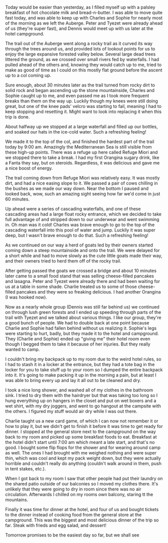 Today would be easier than yesterday, as I filled myself up with a palsley
breakfast of hot chocolate milk and bread-n-butter. I was able to move quite
fast today, and was able to keep up with Charles and Sophie for nearly most of
the morning as we left the Auberge. Peter and Tyezet were already ahead of us
(they're super fast), and Dennis would meet up with us later at the hotel
campground.

<Stats
  gain="3071"
  garmin="11423501508"
  loss="3098"
  miles="9.72"
  steps="27011"
/>

The trail out of the Auberge went along a rocky trail as it curved its way
through the trees around us, and provided lots of lookout points for us to
enjoy the large expansive forested valley below. Several large dead trees
littered the ground, as we crossed over small rivers fed by waterfalls. I had
pulled ahead of the others and, knowing they would catch up to me, tried to
make as good of time as I could on this mostly flat ground before the ascent up
to a col coming up.

Sure enough, about 30 minutes later as the trail turned from rocky dirt to
solid rock and began ascending up the stone mountainside, Charles and Sophie
caught up to me, and even passed me as I took more frequent breaks than them
on the way up. Luckily though my knees were still doing great, but one of the
knee pads' velcro was starting to fail, meaning I had to keep stopping and
resetting it. Might want to look into replacing it when this trip is done.

About halfway up we stopped at a large waterfall and filled up our bottles, and
soaked our hats in the ice-cold water. Such a refreshing feeling!

We made it to the top of the col, and finished the hardest part of the trail
today by 9:00 am. Amazingly the Mediterranean Sea is still visible from these
high-up points. There was a refuge up here called Refuge Miori and we stopped
there to take a break. I had my first Orangina sugary drink, like a Fanta they
say, but on steroids. Regardless, it was delicious and gave me a nice boost of
energy.

The trail coming down from Refuge Miori was relatively easy. It was mostly dirt,
and had a nice easing slope to it. We passed a pair of cows chilling in the
bushes as we made our way down. Near the bottom I paused and looked back, wow,
such an amazing sight seeing how far we'd come in just 60 minutes.

Up ahead were a series of cascading waterfalls, and one of these cascading
areas had a large float rocky entrance, which we decided to take full advantage
of and stripped down to our underwear and went swimming in. Oh man was it cold!
Charles was brave enough to go to the top of the cascading waterfall into this
pool of water and jump. Luckily it was super deep, but I wasn't brave enough
to do that. Such a refreshing feeling!

As we continued on our way a herd of goats led by their owners started coming
down a steep mountainside and onto the trail. We were delayed for a short
while and had to move slowly as the cute little goats made their way, and their
owners tried to herd them off of the rocky trail.

After getting passed the goats we crossed a bridge and about 10 minutes later
came to a small food stand that was selling cheese-filled pancakes and
lasagna. Peter and Tyezet were already there and had been waiting for us at a
table in some shade. Charlie treated us to some of those cheese-filled pancakes
and they were so freaking delicious. I had another Orangina (I was hooked now).

Now as a nearly whole group (Dennis was still far behind us) we continued on
through lush green forests and I ended up speeding through parts of the trail
with Tyezet and we talked about various things. I like our group, they're a good
bunch of people. We had to double back at one point because Charlie and Sophie
had fallen behind without us realizing it. Sophie's legs were starting to hurt,
badly, but they made it to the hotel and campground. They (Charlie and Sophie)
ended up "giving me" their hotel room even though I begged them to take it
because of her injuries. But they really wanted to camp.

I couldn't bring my backpack up to my room due to the weird hotel rules, so I
had to stash it in a locker at the entrance, but they had a tote bag in the
locker for you to take stuff up to your room so I dumped the entire backpack
into it. It's going to make packing it up in the morning a pain, but at least I
was able to bring every up and lay it all out to be cleaned and dry.

I took a nice long shower, and washed all of my clothes in the bathroom sink. I
tried to dry them with the hairdryer but that was taking too long so I hung
everything up on hangers in the closet and put on wet boxers and a wet shirt,
with my dry joggers, and went to go hangout at the campsite with the others.
I figured my stuff would air dry while I was out there.

Charlie taught us a new card game, of which I can now not remember it or how
to play it, but we didn't get to finish it before it was time to get ready
for dinner. I stopped at the general store next to the campground on the way
back to my room and picked up some breakfast foods to eat. Breakfast at the
hotel didn't start until 7:00 am which meant a late start, and that's no good.
I bought some flip flops for the shower and for wearing around camp as well. The
ones I had brought with me weighed nothing and were super thin, which was cool
and kept my pack weight down, but they were actually horrible and couldn't
really do anything (couldn't walk around in them, push in tent stakes, etc.).

When I got back to my room I saw that other people had put their laundry on the
shared patio outside of our balconies so I moved my clothes there. It's unlikely
that they were going to dry in room since there was no air circulation. Afterwards
I chilled on my rooms own balcony, staring tt the mountains.

Finally it was time for dinner at the hotel, and four of us and bought tickets
to the dinner instead of cooking food from the general store at the campground.
This was the biggest and most delicious dinner of the trip so far. Steak with
frieds and egg salad, and dessert!

Tomorrow promises to be the easiest day so far, but we shall see
